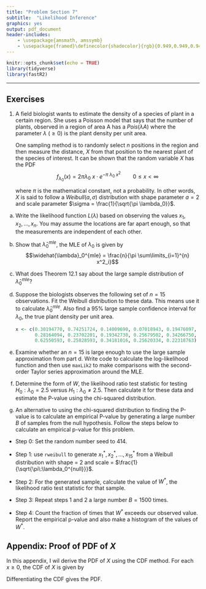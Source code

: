 ```yaml
---
title: "Problem Section 7"
subtitle:  "Likelihood Inference"
graphics: yes
output: pdf_document
header-includes:
    - \usepackage{amsmath, amssymb}
    - \usepackage{framed}\definecolor{shadecolor}{rgb}{0.949,0.949,0.949}
---
```


```r
knitr::opts_chunk$set(echo = TRUE)
library(tidyverse)
library(fastR2)
```

\begin{shaded}

\textbf{Learning Outcomes}

The problems are designed to build conceptual understanding and problem-solving skills. The emphasis is on learning to find, evaluate and build confidence. The specific tasks include: 

  
   - Perform inference using the large sample distribution of the MLE
   
   - Calculate the likelihood ratio test statistic for significance testing 
   
   - Back up and support work with relevant explanations


\end{shaded}

* * *

## Exercises 


1. A field biologist wants to estimate the density of a species of plant in a certain region. She uses a Poisson model that says that the number of plants, observed in a region of area A has a $Pois(\lambda A)$ where the parameter $\lambda \:(\geq 0)$ is the plant density per unit area.

    One sampling method is to randomly select $n$ positions in the region and then measure the distance, $X$ from that position to the nearest plant of the species of interest. It can be shown\footnote{see the Appendix} that the random variable $X$ has the PDF
    $$f_{\lambda_0}(x) = 2 \pi  \lambda_0\: x \cdot e^ {-\pi \:\lambda_0\:x^2} \qquad 0 \leq x < \infty$$
    
    where $\pi$ is the mathematical constant, not a probability. In other words,\footnote{Type "?weibull"  in the Console to see the general form of the PDF} $X$ is said to follow a $Weibull(a, \sigma)$ distribution with shape parameter $a = 2$ and scale parameter $\sigma = \frac{1}{\sqrt{\pi \lambda_0}}$. 
    
a. Write the likelihood function $L(\lambda)$ based on observing the values $x_1, x_2, \dots, x_n$. You may assume the locations are far apart enough, so that the measurements are independent of each other.

b. Show that $\widehat{\lambda}_0^{mle}$, the MLE of $\lambda_0$ is given by
    $$\widehat{\lambda}_0^{mle} = \frac{n}{\pi \sum\limits_{i=1}^{n} x^2_i}$$

    \emph{Note: the numerator of the MLE is the number of plants observed while the denominator is the total area inspected to find them. So this estimator is the average plant density. Nice!}
    
c. What does Theorem 12.1 say about the large sample distribution of $\widehat{\lambda}_0^{mle}$?

d. Suppose the biologists observes the following set of $n = 15$ observations. Fit the Weibull distribution to these data. This means use it to calculate $\widehat{\lambda}_0^{mle}$. Also find a 95% large sample confidence interval for $\lambda_0$, the true plant density per unit area. 

    ```r
    x <- c(0.30194770, 0.74251724, 0.14009690, 0.07018943, 0.19476097,
           0.28164094, 0.23702201, 0.19342730, 0.25679502, 0.34266750, 
           0.62550593, 0.25828593, 0.34181016, 0.25620334, 0.22318763)
    
     
    ```


e. Examine whether an $n=15$ is large enough to use the large sample approximation from part d. Write code to calculate the log-likelihood function and then use `maxLik2` to make comparisons with the second-order Taylor series approximation around the MLE.

f. Determine the form of $W$, the likelihood ratio test statistic for testing $H_0: \lambda_0 = 2.5$ versus $H_1: \lambda_0 \neq 2.5$. Then calculate it for these data and estimate the P-value using the chi-squared distribution. 

g.  An alternative to using the chi-squared distribution to finding the P-value is to calculate an empirical P-value by generating a large number $B$ of samples from the null hypothesis. Follow the steps below to calculate an empirical p-value for this problem. 

   - Step 0: Set the random number seed to 414.
   
   - Step 1: use `rweibull` to generate $x^{\ast}_1, x^{\ast}_2, \dots, x^{\ast}_{15}$ from a Weibull distribution with shape = 2 and scale = $\frac{1}{\sqrt{\pi\:\lambda_0^{null}}}$.        
   
   - Step 2: For the generated sample, calculate the value of $W^{\ast}$, the likelihood ratio test statistic for that sample. 
   
   - Step 3: Repeat steps 1 and 2 a large number $B = 1500$ times.
   
   - Step 4: Count the fraction of times that $W^{\ast}$ exceeds our observed value. Report the empirical p-value and also make a histogram of the values of $W^{\ast}$. 


## Appendix: Proof of PDF of $X$

In this appendix, I wil derive the PDF of $X$ using the CDF method. For each $x \geq 0$,
the CDF of $X$ is given by
\begin{align*}
P(X \leq x) &= 1 - P(X > x ), \\
&= 1 - P(\mbox{no plants of the species within radius of x}), \\
& = 1 - dpois(x = 0, \lambda = \lambda_0\:\pi\:x^2), \\
&= 1 - \frac{ e^{-\lambda_0\:\pi\:x^2} (\lambda_0\:\pi\:x^2)^{0}}{0!}, \\
&= 1 - e^{-\lambda_0\:\pi\:x^2}
\end{align*}

Differentiating the CDF gives the PDF.

<!---
2. Suppose $X$ is a discrete random variable with PMF $f(x)$ indexed by a parameter $\theta$as shown below. 
\begin{table}[h]
\centering
\begin{tabular}{ccccc} 
& $x=1$ & $x=2$ & $x=3$ & $x=4$ \\ \hline
$\theta_0$ & 1/3 & 1/6 & 1/12 & 5/12 \\
$\theta_1$ & 1/2 & 1/4 & 1/6 & 1/12 \\ \hline \\ 
$W$ &  &   &  &  \\ \hline
\end{tabular}
\end{table}

a. Say we want to test $H_0:\theta=\theta_0^{null}$ versus $H_1:\theta \neq \theta_0^{null}$. Calculate the likelihood ratio statistic 
$$W= 2 \ln \left[ \frac{L(\widehat{\theta}_0^{mle})}{L(\theta_0^{null})} \right]$$ 
for for each value of $x$ and write it in the last row of the table. (Hint: The parameter $\theta$ can only take two values, so you can find the MLE fairly easily)

b. Write the sampling distribution of $W$ assuming $H_0$ is true. (Hint: $W$ is a discrete random variable) 

c. Suppose we observe $x=3$. Calculate the P-value. What should we conclude at a 0.05 level of significance?

--->